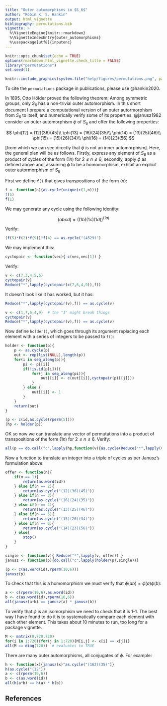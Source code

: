 ```yaml
---
title: "Outer automorphisms in $S_6$"
author: "Robin K. S. Hankin"
output: html_vignette
bibliography: permutations.bib
vignette: >
  %\VignetteEngine{knitr::rmarkdown}
  %\VignetteIndexEntry{outer_automorphisms}
  %\usepackage[utf8]{inputenc}
---
```


```r
knitr::opts_chunk$set(echo = TRUE)
options(rmarkdown.html_vignette.check_title = FALSE)
library("permutations")
set.seed(1)
```

```r
knitr::include_graphics(system.file("help/figures/permutations.png", package = "permutations"))
```

To cite the `permutations` package in publications, please use
@hankin2020.  

In 1895, Otto Hölder proved the following theorem: Among symmetric
groups, only $S_6$ has a non-trivial outer automorphism.  In this
short document I prepare a computational version of an outer
autormorphism from $S_6$ to itself, and numerically verify some of its
properties.  @janusz1982 consider an outer automorphism $\phi$ of
$S_6$ and offer the following properties:

$$
\phi(12) = (12)(36)(45)\\
\phi(13) = (16)(24)(35)\\
\phi(14) = (13)(25)(46)\\
\phi(15) = (15)(26)(34)\\
\phi(16) = (14)(23)(56)
$$

[from which we can see directly that $\phi$ is not an inner
automorphism].  Here, the general plan will be as follows.  Firstly,
express any element of $S_6$ as a product of cycles of the form $(1n)$
for $2\leqslant n\leqslant 6$; secondly, apply $\phi$ as defined above
and, assuming $\phi$ to be a homomorphism, exhibit an explicit outer
autormorphism of $S_6$

First we define `f()` that gives transpositions of the form $(n)$:

```r
f <- function(n){as.cycle(unique(c(1,n)))}
f(5)
f(1)
```

We may generate any cycle using the following identity:

$$(abcd) = \left((1b)(1c)(1d)\right)^{(1a)}$$

Verify:

```r
(f(5)*f(2)*f(9))^f(4) == as.cycle("(4529)")
```

We may implement this:

```r
cyctopair <- function(vec){ c(vec,vec[1]) }
```

Verify:

```r
v <- c(7,3,4,5,6)
cyctopair(v)
Reduce("*",lapply(cyctopair(c(7,6,4,9)),f))
```

It doesn't look like it has worked, but it has:

```r
Reduce("*",lapply(cyctopair(v),f)) == as.cycle(v)
```

```r
v <- c(1,7,6,4,9)  # the "1" might break things
cyctopair(v)
Reduce("*",lapply(cyctopair(v),f)) == as.cycle(v)
```

Now define `holder()`, which goes through its argument replacing each
element with a series of integers to be passed to `f()`:

```r
holder <- function(p){
    p <- as.cycle(p)
    out <- rep(list(NULL),length(p))
    for(i in seq_along(p)){
        pi <- p[[i]]
        if(!is.id(p[i])){
            for(j in seq_along(pi)){
                out[[i]] <- c(out[[i]],cyctopair(pi[[j]]))
            }
        } else {
            out[[i]] <- 1
        }
    }
    return(out)
}
```

```r
(p <- c(id,as.cycle(rperm(5))))
(hp <- holder(p))
```

OK so now we can translate any vector of permutations into a product
of transpositions of the form $(1n)$ for $2\leqslant n\leqslant 6$.
Verify:

```r
all(p == do.call("c",lapply(hp,function(v){as.cycle(Reduce("*",lapply(v,f)))})))
```

Now a function to translate an integer into a triple of cycles as per
Janusz's formulation above:

```r
offer <- function(n){
    if(n == 1){
        return(as.word(id))
    } else if(n == 2){
        return(as.cycle("(12)(36)(45)"))
    } else if(n == 3){
        return(as.cycle("(16)(24)(35)"))
    } else if(n == 4){
        return(as.cycle("(13)(25)(46)"))
    } else if(n == 5){
        return(as.cycle("(15)(26)(34)"))
    } else if(n == 6){
        return(as.cycle("(14)(23)(56)"))
    } else{
        stop()
    }
}

single <- function(v){ Reduce("*",lapply(v, offer)) }
janusz <- function(p){do.call("c",lapply(holder(p),single))}
```

```r
(p <- c(as.word(id),rperm(10,6)))
janusz(p)
```


To check that this is a homomorphism we must verify that
$\phi(ab)=\phi(a)\phi(b)$:


```r
a <- c(rperm(10,6),as.word(id))
b <- c(as.word(id),rperm(10,6))
all(janusz(a*b) == janusz(a) * janusz(b))
```

To verify that $\phi$ is an isomorphism we need to check that it is
1-1.  The best way I have found to do it is to systematically compare
each element with each other element.  This takes about 10 minutes to
run, too long for a package vignette.

```r
M <- matrix(0,720,720)
for(i in 1:720){for(j in 1:720){M[i,j] <- x[i] == x[j]}}
all(M == diag(720))  # evaluates to TRUE
```

There are many outer automorphisms, all conjugates of $\phi$.  For example:

```r
h <- function(x){janusz(x)^as.cycle("(162)(35)")}
h(as.cycle("(12"))
a <- c(rperm(10,6))
b <- c(as.word(id))
all(h(a*b) == h(a) * h(b))
```

## References {-}
